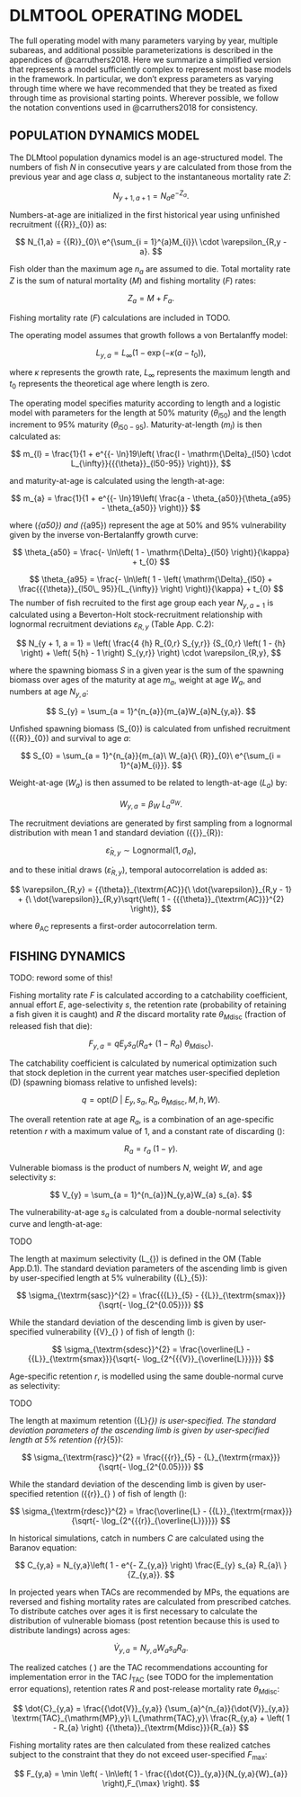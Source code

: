 # DLMTOOL OPERATING MODEL {#app:dlmtool-om}

<!-- *A summary of the important features of the DLMtool operating model* -->

<!-- *Draw on appendix of DLMtool paper but simplified to have one region* -->

<!-- *Not too many details; reference the paper* -->

The full operating model with many parameters varying by year, multiple subareas, and additional possible parameterizations is described in the appendices of @carruthers2018. Here we summarize a simplified version that represents a model sufficiently complex to represent most base models in the framework. In particular, we don't express parameters as varying through time where we have recommended that they be treated as fixed through time as provisional starting points. Wherever possible, we follow the notation conventions used in @carruthers2018 for consistency.

## POPULATION DYNAMICS MODEL  {#sec:dlmtool-pop-dynamics}

<!-- Last historical year, the ``current'' year is denoted by $c$. -->

The DLMtool population dynamics model is an age-structured model. The numbers of fish $N$ in consecutive years $y$ are
calculated from those from the previous year and age class $a$,
subject to the instantaneous mortality rate $Z$:

$$
N_{y + 1,a + 1} = N_{a}e^{- Z_{a}} . 
$$

Numbers-at-age are initialized in the first historical year using unfinished recruitment \({{R}}_{0}\) as:

$$
N_{1,a} = {{R}}_{0}\ e^{\sum_{i = 1}^{a}M_{i}}\ \cdot \varepsilon_{R,y - a}.
$$

Fish older than the maximum age $n_a$ are assumed to die. Total mortality rate $Z$ is the sum of natural mortality ($M$) and fishing mortality ($F$) rates:

$$
Z_{a} = M + F_{a}.
$$

Fishing mortality rate ($F$) calculations are included in TODO.

The operating model assumes that growth follows a von Bertalanffy model:

$$
L_{y,a} = L_{\infty}\left( 1 - \exp( - \kappa(a - t_{0} \right)),
$$

where ${\kappa}$ represents the growth rate, $L_{\infty}$ represents the maximum length and $t_0$ represents the theoretical age where length is zero.

The operating model specifies maturity according to length
and a logistic model with parameters for the length at 50% maturity ($\theta_{l50}$) and the length increment to 95% maturity ($\theta_{l50-95}$). Maturity-at-length ($m_l$) is then calculated as:

$$
m_{l} = \frac{1}{1 + e^{{- \ln}19\left( \frac{l - \mathrm{\Delta}_{l50} \cdot L_{\infty}}{{{\theta}}_{l50-95}} \right)}},
$$

and maturity-at-age is calculated using the length-at-age:

$$
m_{a} = \frac{1}{1 + e^{{- \ln}19\left( \frac{a - \theta_{a50}}{\theta_{a95} - \theta_{a50}} \right)}}
$$

where \(\theta_{a50}\) and \(\theta_{a95}\) represent the age at 50% and 95% vulnerability given by the inverse von-Bertalanffy growth curve:

$$
\theta_{a50} = \frac{- \ln\left( 1 - \mathrm{\Delta}_{l50} \right)}{\kappa} + t_{0}
$$

$$
\theta_{a95} = \frac{- \ln\left( 1 - \left( \mathrm{\Delta}_{l50} + \frac{{{\theta}}_{l50\_ 95}}{L_{\infty}} \right) \right)}{\kappa} + t_{0}
$$
The number of fish recruited to the first age group each year $N_{y,a=1}$
is calculated using a Beverton-Holt stock-recruitment relationship with
lognormal recruitment deviations $\varepsilon_{R,y}$ (Table App.
C.2):

$$
N_{y + 1, a = 1} = \left( \frac{4 {h} R_{0,r} S_{y,r}} {S_{0,r}  \left( 1 - {h} \right) + \left( 5{h} - 1 \right) S_{y,r}} \right) \cdot \varepsilon_{R,y},
$$

where the spawning biomass $S$ in a given year is the
sum of the spawning biomass over ages of the maturity at age $m_a$, weight at age
$W_a$, and numbers at age $N_{y,a}$:

$$
S_{y} = \sum_{a = 1}^{n_{a}}{m_{a}W_{a}N_{y,a}}.
$$

Unfished spawning biomass
\(S_{0}\) is calculated from unfished recruitment
\({{R}}_{0}\) and survival to age $a$:

$$
S_{0} = \sum_{a = 1}^{n_{a}}{m_{a}\ W_{a}{\ {R}}_{0}\ e^{\sum_{i = 1}^{a}M_{i}}}.
$$

Weight-at-age ($W_a$) is then assumed to be related to length-at-age ($L_a$) by:

$$
W_{y,a} = \beta_{W}\ {L_{a}}^{\alpha_{W}}.
$$

The recruitment deviations are generated by first sampling from a lognormal distribution with mean $1$ and standard deviation \({{\sigma}}_{R}\):

$$
{\dot{\varepsilon}}_{R,y}\sim \mathrm{Lognormal}\left( 1,{{\sigma}}_{R} \right),
$$

and to these initial draws ($\dot{\varepsilon}_{R,y}$), temporal autocorrelation is added as:

$$
\varepsilon_{R,y} = {{\theta}}_{\textrm{AC}}{\ \dot{\varepsilon}}_{R,y - 1} + {\ \dot{\varepsilon}}_{R,y}\sqrt{\left( 1 - {{{\theta}}_{\textrm{AC}}}^{2} \right)},
$$

where $\theta_{\mathrm{AC}}$ represents a first-order autocorrelation term.

## FISHING DYNAMICS {#sec:dlmtool-fishing-dynamics}

TODO: reword some of this!

Fishing mortality rate $F$ is calculated according to a catchability coefficient, annual effort $E$, age-selectivity $s$, the retention rate (probability of retaining a fish given it is caught) and $R$ the discard mortality rate $\theta_{M \textrm{disc}}$ (fraction of released fish that die):

$$
F_{y,a} = q E_y  s_{a} \left( R_{a} + \ \left( 1 - R_{a} \right)\ {\theta}_{M \textrm{disc}} \right).
$$

The catchability coefficient is calculated by numerical optimization such that stock depletion in the current year matches user-specified depletion \(D\) (spawning biomass relative to unfished levels):

$$
q = \textrm{opt}\left( D\ \vert \ E_{y}, s_{a}, R_{a}, {\theta}_{M \textrm{disc}}, M, {h}, W \right).
$$

The overall retention rate at age $R_a$, is a combination of an age-specific retention $r$ with a maximum value of $1$, and a constant rate of discarding \(\gamma\):

$$
R_{a} = r_{a}\ (1 - \gamma).
$$

Vulnerable biomass is the product of numbers $N$, weight $W$, and age selectivity $s$:

$$
V_{y} = \sum_{a = 1}^{n_{a}}N_{y,a}W_{a} s_{a}.
$$

The vulnerability-at-age $s_{a}$ is calculated from a double-normal selectivity curve and length-at-age:

TODO

<!-- s_{y,a} = \left\{ \begin{matrix} -->
<!-- 2^{- \ \frac{{(L_{y,a} - {\widetilde{L}}_{\textrm{smax}})}^{2}}{\sigma_{\textrm{sasc}}^{2}}} & L_{y,a} \leq {\widetilde{L}}_{\textrm{smax}} \\ -->
<!-- 2^{- \ \frac{{(L_{y,a} - {\widetilde{L}}_{\textrm{smax}})}^{2}}{\sigma_{\textrm{sdesc}}^{2}}} & L_{y,a} > {\widetilde{L}}_{\textrm{smax}} \\ -->
<!-- \end{matrix} \right -->

The length at maximum selectivity \(L_{\textrm{smax}}\) is
defined in the OM (Table App.D.1). The standard deviation parameters of the
ascending limb is given by user-specified length at 5%
vulnerability \({L}_{5}\):

$$
\sigma_{\textrm{sasc}}^{2} = \frac{{{L}}_{5} - {{L}}_{\textrm{smax}}}{\sqrt{- \log_{2^{0.05}}}}
$$

While the standard deviation of the descending limb is given by user-specified vulnerability \({V}_{\overline{L}} \) of fish of
length \(\overline{L}\):

$$
\sigma_{\textrm{sdesc}}^{2} = \frac{\overline{L} - {{L}}_{\textrm{smax}}}{\sqrt{- \log_{2^{{{V}}_{\overline{L}}}}}}
$$

Age-specific retention $r$, is modelled using the same double-normal curve as selectivity:

TODO
<!-- \(r_{y,a} = \left\{ \begin{matrix} -->
<!-- 2^{- \ \frac{{(L_{y,a} - {\widetilde{L}}_{\textrm{rmax}})}^{2}}{\sigma_{\textrm{rasc}}^{2}}} & L_{y,a} \leq {\widetilde{L}}_{\textrm{rmax}} \\ -->
<!-- 2^{- \ \frac{{(L_{y,a} - {\widetilde{L}}_{\textrm{rmax}})}^{2}}{\sigma_{\textrm{rdesc}}^{2}}} & L_{y,a} > {\widetilde{L}}_{\textrm{rmax}} \\ -->
<!-- \end{matrix} \right.\ \) -->


The length at maximum retention \({L}_{\textrm{rmax}}\) is
user-specified. The standard deviation parameters of the
ascending limb is given by user-specified length at 5% retention
\({r}_{5}\):

$$
\sigma_{\textrm{rasc}}^{2} = \frac{{{r}}_{5} - {L}_{\textrm{rmax}}}{\sqrt{- \log_{2^{0.05}}}}
$$

While the standard deviation of the descending limb is given by
user-specified retention \({{r}}_{\overline{L}} \) of fish of
length \(\overline{L}\):

$$
\sigma_{\textrm{rdesc}}^{2} = \frac{\overline{L} - {{L}}_{\textrm{rmax}}}{\sqrt{- \log_{2^{{{r}}_{\overline{L}}}}}}
$$

In historical simulations, catch in numbers $C$ are calculated
using the Baranov equation:

$$
C_{y,a} = N_{y,a}\left( 1 - e^{- Z_{y,a}} \right) \frac{E_{y} s_{a} R_{a}\ }{Z_{y,a}}.
$$

In projected years when TACs are recommended by MPs, the equations are reversed and fishing mortality rates are calculated from prescribed catches. To distribute catches over ages it is first necessary to calculate the distribution of vulnerable biomass (post retention because this is used to distribute landings) across ages:

$$
{\dot{V}}_{y,a} = N_{y,a} W_{a} s_{a} R_{a}.
$$

The realized catches \(\dot{C}\ \) are the TAC recommendations accounting
for implementation error in the TAC $I_\textrm{TAC}$ (see TODO for the implementation error equations), retention rates $R$ and post-release mortality rate $\theta_{M{\textrm{disc}}}$:

$$
\dot{C}_{y,a} = \frac{{\dot{V}}_{y,a}} {\sum_{a}^{n_{a}}{\dot{V}}_{y,a}}
\textrm{TAC}_{\mathrm{MP},y}\ I_{\mathrm{TAC},y}\
\frac{R_{y,a} + \left( 1 - R_{a} \right)
{{\theta}}_{\textrm{Mdisc}}}{R_{a}}
$$

Fishing mortality rates are then calculated from these realized catches
subject to the constraint that they do not exceed user-specified
${F_\textrm{max}}$:

$$
F_{y,a} = \min \left( - \ln\left( 1 - \frac{{\dot{C}}_{y,a}}{N_{y,a}{W}_{a}} \right),F_{\max} \right).
$$
